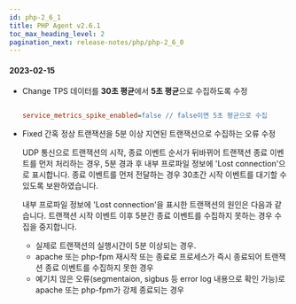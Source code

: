 ```yaml
---
id: php-2_6_1
title: PHP Agent v2.6.1
toc_max_heading_level: 2
pagination_next: release-notes/php/php-2_6_0
---
```



#### 2023-02-15


- <Status>Change</Status> TPS 데이터를 <b>30초 평균</b>에서  <b>5초 평균</b>으로 수집하도록 수정

    ```ini title='whatap.conf'
    
    service_metrics_spike_enabled=false // false이면 5초 평균으로 수집
    
    ```

- <Status>Fixed</Status> 간혹 정상 트랜잭션을 5분 이상 지연된 트랜잭션으로 수집하는 오류 수정

  UDP 통신으로 트랜잭션의 시작, 종료 이벤트 순서가 뒤바뀌어 트랜잭션 종료 이벤트를 먼저 처리하는 경우, 5분 경과 후 내부 프로파일 정보에 'Lost connection'으로 표시합니다. 종료 이벤트를 먼저 전달하는 경우 30초간 시작 이벤트를 대기할 수 있도록 보완하였습니다.
    
  내부 프로파일 정보에 'Lost connection'을 표시한 트랜잭션의 원인은 다음과 같습니다. 트랜잭션 시작 이벤트 이후 5분간 종료 이벤트를 수집하지 못하는 경우 수집을 중지합니다.

    - 실제로 트랜잭션의 실행시간이 5분 이상되는 경우.
    - apache 또는 php-fpm 재시작 또는 종료로 프로세스가 즉시 종료되어 트랜잭션 종료 이벤트를 수집하지 못한 경우
    - 예기치 않은 오류(segmentaion, sigbus 등 error log 내용으로 확인 가능)로 apache 또는 php-fpm가 강제 종료되는 경우